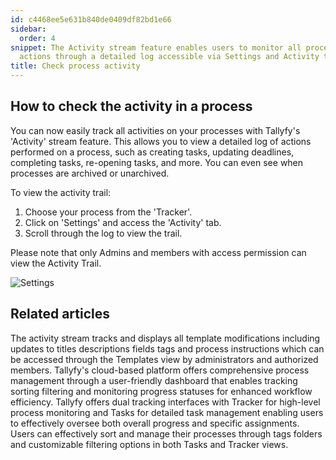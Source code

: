 ```yaml
---
id: c4468ee5e631b840de0409df82bd1e66
sidebar:
  order: 4
snippet: The Activity stream feature enables users to monitor all process-related
  actions through a detailed log accessible via Settings and Activity tab in the Tracker.
title: Check process activity
---
```


## How to check the activity in a process

You can now easily track all activities on your processes with Tallyfy's 'Activity' stream feature. This allows you to view a detailed log of actions performed on a process, such as creating tasks, updating deadlines, completing tasks, re-opening tasks, and more. You can even see when processes are archived or unarchived.

To view the activity trail:

1. Choose your process from the 'Tracker'.
2. Click on 'Settings' and access the 'Activity' tab.
3. Scroll through the log to view the trail.

Please note that only Admins and members with access permission can view the Activity Trail.

![Settings](https://screenshots.tallyfy.com/tallyfy%2Fpro%2Fdesktop-light-check-process-activity.png)


## Related articles
<CardGrid>
<LinkTitleCard header="<b>Templates > Track activity</b>" href="/products/pro/documenting/templates/how-can-i-track-activities-on-my-tallyfy-templates/" > The activity stream tracks and displays all template modifications including updates to titles descriptions fields tags and process instructions which can be accessed through the Templates view by administrators and authorized members. </LinkTitleCard>
<LinkTitleCard header="<b>Tracker View > Manage and track my processes</b>" href="/products/pro/tracking-and-tasks/tracker-view/how-can-i-manage-and-track-my-processes-on-tallyfy/" > Tallyfy's cloud-based platform offers comprehensive process management through a user-friendly dashboard that enables tracking sorting filtering and monitoring progress statuses for enhanced workflow efficiency. </LinkTitleCard>
<LinkTitleCard header="<b>Pro > Tracking</b>" href="/products/pro/tracking-and-tasks/" > Tallyfy offers dual tracking interfaces with Tracker for high-level process monitoring and Tasks for detailed task management enabling users to effectively oversee both overall progress and specific assignments. </LinkTitleCard>
<LinkTitleCard header="<b>Tracker View > Organize processes</b>" href="/products/pro/tracking-and-tasks/tracker-view/organize-processes/" > Users can effectively sort and manage their processes through tags folders and customizable filtering options in both Tasks and Tracker views. </LinkTitleCard>
</CardGrid>